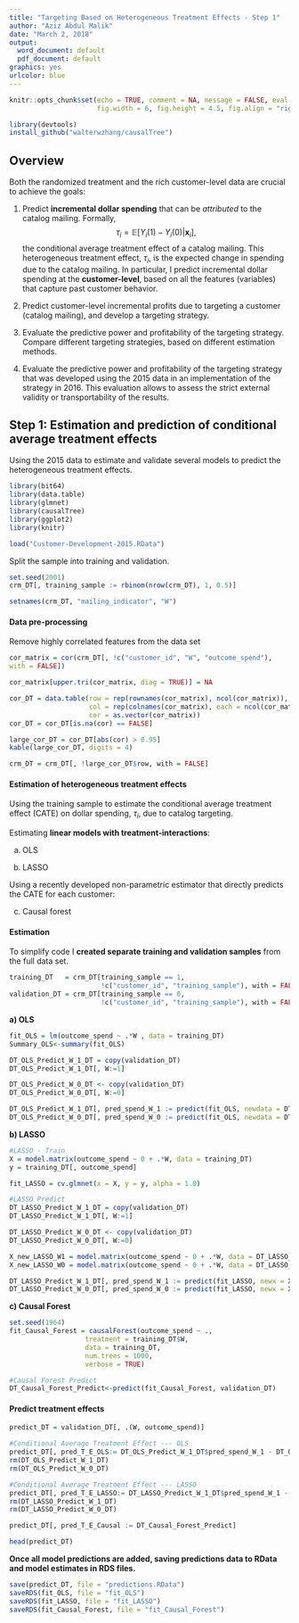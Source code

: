 ```yaml
---
title: "Targeting Based on Heterogeneous Treatment Effects - Step 1"
author: "Aziz Abdul Malik"
date: "March 2, 2018"
output:
  word_document: default
  pdf_document: default
graphics: yes
urlcolor: blue
---
```


```r
knitr::opts_chunk$set(echo = TRUE, comment = NA, message = FALSE, eval = TRUE,
                      fig.width = 6, fig.height = 4.5, fig.align = "right", cache = TRUE)


```



```r
library(devtools)
install_github("walterwzhang/causalTree")
```

\bigskip


## Overview

Both the randomized treatment and the rich customer-level data are crucial to achieve the goals:

1. Predict **incremental dollar spending** that can be *attributed* to the catalog mailing. Formally, 
$$\tau_{i}=\mathbb{E}[Y_{i}(1)-Y_{i}(0)|\boldsymbol{x}_{i}],$$
the conditional average treatment effect of a catalog mailing. This heterogeneous treatment effect, $\tau_i$, is the expected change in spending due to the catalog mailing. In particular, I predict incremental dollar spending at the **customer-level**, based on all the features (variables) that capture past customer behavior.

2. Predict customer-level incremental profits due to targeting a customer (catalog mailing), and develop a targeting strategy.

3. Evaluate the predictive power and profitability of the targeting strategy. Compare different targeting strategies, based on different estimation methods.

4. Evaluate the predictive power and profitability of the targeting strategy that was developed using the 2015 data in an implementation of the strategy in 2016. This evaluation allows to assess the strict external validity or transportability of the results. 

\medskip


\newpage



## Step 1: Estimation and prediction of conditional average treatment effects

Using the 2015 data to estimate and validate several models to predict the heterogeneous treatment effects.

```r
library(bit64)
library(data.table)
library(glmnet)
library(causalTree)
library(ggplot2)
library(knitr)
```

```r
load("Customer-Development-2015.RData")
```

Split the sample into training and validation.

```r
set.seed(2001)
crm_DT[, training_sample := rbinom(nrow(crm_DT), 1, 0.5)]

```


```r
setnames(crm_DT, "mailing_indicator", "W")
```


#### Data pre-processing

Remove highly correlated features from the data set


```r

cor_matrix = cor(crm_DT[, !c("customer_id", "W", "outcome_spend"),
with = FALSE])

cor_matrix[upper.tri(cor_matrix, diag = TRUE)] = NA

cor_DT = data.table(row = rep(rownames(cor_matrix), ncol(cor_matrix)),
                    col = rep(colnames(cor_matrix), each = ncol(cor_matrix)),
                    cor = as.vector(cor_matrix))
cor_DT = cor_DT[is.na(cor) == FALSE]

large_cor_DT = cor_DT[abs(cor) > 0.95]
kable(large_cor_DT, digits = 4)

crm_DT = crm_DT[, !large_cor_DT$row, with = FALSE]

```



#### Estimation of heterogeneous treatment effects

Using the training sample to estimate the conditional average treatment effect (CATE) on dollar spending, $\tau_i$, due to catalog targeting. 

Estimating **linear models with treatment-interactions**:

(a) OLS


(b) LASSO


Using a recently developed non-parametric estimator that directly predicts the CATE for each customer:

(c) Causal forest

\bigskip



#### Estimation

To simplify code I **created separate training and validation samples** from the full data set. 


```r
training_DT   = crm_DT[training_sample == 1,
                       !c("customer_id", "training_sample"), with = FALSE]
validation_DT = crm_DT[training_sample == 0,
                       !c("customer_id", "training_sample"), with = FALSE]
```

\bigskip



**a) OLS**


```r

fit_OLS = lm(outcome_spend ~ .*W , data = training_DT)
Summary_OLS<-summary(fit_OLS)

```

```r

DT_OLS_Predict_W_1_DT = copy(validation_DT)
DT_OLS_Predict_W_1_DT[, W:=1]

DT_OLS_Predict_W_0_DT <- copy(validation_DT)
DT_OLS_Predict_W_0_DT[, W:=0]

DT_OLS_Predict_W_1_DT[, pred_spend_W_1 := predict(fit_OLS, newdata = DT_OLS_Predict_W_1_DT)]
DT_OLS_Predict_W_0_DT[, pred_spend_W_0 := predict(fit_OLS, newdata = DT_OLS_Predict_W_0_DT)]

```



**b) LASSO**

```r

#LASSO - Train
X = model.matrix(outcome_spend ~ 0 + .*W, data = training_DT)
y = training_DT[, outcome_spend]

fit_LASSO = cv.glmnet(x = X, y = y, alpha = 1.0)

```



```r

#LASSO Predict
DT_LASSO_Predict_W_1_DT = copy(validation_DT)
DT_LASSO_Predict_W_1_DT[, W:=1]

DT_LASSO_Predict_W_0_DT <- copy(validation_DT)
DT_LASSO_Predict_W_0_DT[, W:=0]

X_new_LASSO_W1 = model.matrix(outcome_spend ~ 0 + .*W, data = DT_LASSO_Predict_W_1_DT)
X_new_LASSO_W0 = model.matrix(outcome_spend ~ 0 + .*W, data = DT_LASSO_Predict_W_0_DT)

DT_LASSO_Predict_W_1_DT[, pred_spend_W_1 := predict(fit_LASSO, newx = X_new_LASSO_W1, s = "lambda.min")]
DT_LASSO_Predict_W_0_DT[, pred_spend_W_0 := predict(fit_LASSO, newx = X_new_LASSO_W0, s = "lambda.min")]


```


**c) Causal Forest **

```r

set.seed(1964)
fit_Causal_Forest = causalForest(outcome_spend ~ .,
                   treatment = training_DT$W,
                   data = training_DT,
                   num.trees = 1000,
                   verbose = TRUE)

```


```r

#Causal Forest Predict
DT_Causal_Forest_Predict<-predict(fit_Causal_Forest, validation_DT)

```


#### Predict treatment effects



```r
predict_DT = validation_DT[, .(W, outcome_spend)]

#Conditional Average Treatment Effect --- OLS
predict_DT[, pred_T_E_OLS:= DT_OLS_Predict_W_1_DT$pred_spend_W_1 - DT_OLS_Predict_W_0_DT$pred_spend_W_0]
rm(DT_OLS_Predict_W_1_DT)
rm(DT_OLS_Predict_W_0_DT)

#Conditional Average Treatment Effect --- LASSO
predict_DT[, pred_T_E_LASSO:= DT_LASSO_Predict_W_1_DT$pred_spend_W_1 - DT_LASSO_Predict_W_0_DT$pred_spend_W_0]
rm(DT_LASSO_Predict_W_1_DT)
rm(DT_LASSO_Predict_W_0_DT)

predict_DT[, pred_T_E_Causal := DT_Causal_Forest_Predict]

head(predict_DT)

```



**Once all model predictions are added, saving predictions data to RData and model estimates in RDS files.**


```r

save(predict_DT, file = "predictions.RData")
saveRDS(fit_OLS, file = "fit_OLS")
saveRDS(fit_LASSO, file = "fit_LASSO")
saveRDS(fit_Causal_Forest, file = "fit_Causal_Forest")


```

